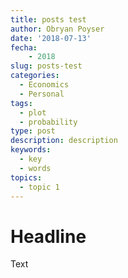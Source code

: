 ```yaml
---
title: posts test
author: Obryan Poyser
date: '2018-07-13'
fecha: 
    - 2018
slug: posts-test
categories:
  - Economics
  - Personal
tags:
  - plot
  - probability
type: post
description: description
keywords:
  - key
  - words
topics:
  - topic 1
---
```


# Headline

Text
